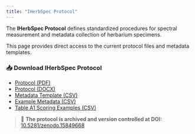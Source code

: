 ```yaml
---
title: "IHerbSpec Protocol"
---
```


The **IHerbSpec Protocol** defines standardized procedures for spectral measurement and metadata collection of herbarium specimens.

This page provides direct access to the current protocol files and metadata templates.

### 📥 Download IHerbSpec Protocol

- [Protocol (PDF)](https://zenodo.org/record/15850109/files/IHerbSpec%20Protocol%20v1.0.pdf)
- [Protocol (DOCX)](https://zenodo.org/record/15850109/files/IHerbSpec%20Protocol%20v1.0.docx)
- [Metadata Template (CSV)](https://zenodo.org/record/15850109/files/IHerbSpec_metadata.csv)
- [Example Metadata (CSV)](https://zenodo.org/record/15850109/files/IHerbSpec_metadata-examples.csv)
- [Table A1 Scoring Examples (CSV)](https://zenodo.org/record/15850109/files/IHerbSpecProtocol_TableA1.csv)

> 🧾 **The protocol is archived and version controlled at DOI:** [10.5281/zenodo.15849668](https://doi.org/10.5281/zenodo.15849668)

